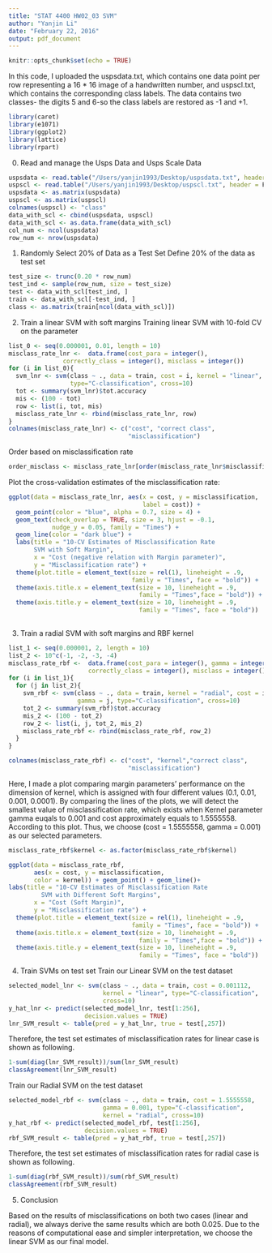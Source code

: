 ```yaml
---
title: "STAT 4400 HW02_03 SVM"
author: "Yanjin Li"
date: "February 22, 2016"
output: pdf_document
---
```


```r
knitr::opts_chunk$set(echo = TRUE)
```
In this code, I uploaded the uspsdata.txt, which contains one data point per row representing a 16 * 16 image of a handwritten number, and uspscl.txt, which contains the corresponding class labels. The data contains two classes- the digits 5 and 6-so the class labels are restored as -1 and +1. 

```r
library(caret)
library(e1071)
library(ggplot2)
library(lattice)
library(rpart)
```

0. Read and manage the Usps Data and Usps Scale Data 

```r
uspsdata <- read.table("/Users/yanjin1993/Desktop/uspsdata.txt", header = F)
uspscl <- read.table("/Users/yanjin1993/Desktop/uspscl.txt", header = F)
uspsdata <- as.matrix(uspsdata)
uspscl <- as.matrix(uspscl)
colnames(uspscl) <- "class"
data_with_scl <- cbind(uspsdata, uspscl) 
data_with_scl <- as.data.frame(data_with_scl)
col_num <- ncol(uspsdata)
row_num <- nrow(uspsdata)
```

1. Randomly Select 20% of Data as a Test Set 
Define 20% of the data as test set 
```r
test_size <- trunc(0.20 * row_num)
test_ind <- sample(row_num, size = test_size)
test <- data_with_scl[test_ind, ]
train <- data_with_scl[-test_ind, ]
class <- as.matrix(train[ncol(data_with_scl)])
```

2. Train a linear SVM with soft margins 
Training linear SVM with 10-fold CV on the parameter 
```r
list_0 <- seq(0.000001, 0.01, length = 10)
misclass_rate_lnr <-  data.frame(cost_para = integer(), 
               correctly_class = integer(), misclass = integer())
for (i in list_0){
  svm_lnr <- svm(class ~ ., data = train, cost = i, kernel = "linear", 
                 type="C-classification", cross=10)
  tot <- summary(svm_lnr)$tot.accuracy
  mis <- (100 - tot)
  row <- list(i, tot, mis)
  misclass_rate_lnr <- rbind(misclass_rate_lnr, row)
}
colnames(misclass_rate_lnr) <- c("cost", "correct class", 
                                 "misclassification")


```

Order based on misclassification rate
```r
order_misclass <- misclass_rate_lnr[order(misclass_rate_lnr$misclassification),]

```

Plot the cross-validation estimates of the misclassification rate: 
```r
ggplot(data = misclass_rate_lnr, aes(x = cost, y = misclassification,
                                     label = cost)) +
  geom_point(color = "blue", alpha = 0.7, size = 4) + 
  geom_text(check_overlap = TRUE, size = 3, hjust = -0.1, 
            nudge_y = 0.05, family = "Times") + 
  geom_line(color = "dark blue") + 
  labs(title = "10-CV Estimates of Misclassification Rate
       SVM with Soft Margin",
       x = "Cost (negative relation with Margin parameter)", 
       y = "Misclassification rate") +
  theme(plot.title = element_text(size = rel(1), lineheight = .9, 
                                  family = "Times", face = "bold")) +
  theme(axis.title.x = element_text(size = 10, lineheight = .9, 
                                    family = "Times",face = "bold")) + 
  theme(axis.title.y = element_text(size = 10, lineheight = .9, 
                                    family = "Times", face = "bold")) 
  

```

3. Train a radial SVM with soft margins and RBF kernel
```r
list_1 <- seq(0.000001, 2, length = 10)
list_2 <- 10^c(-1, -2, -3, -4)
misclass_rate_rbf <-  data.frame(cost_para = integer(), gamma = integer(),
                      correctly_class = integer(), misclass = integer())
for (i in list_1){
  for (j in list_2){
    svm_rbf <- svm(class ~ ., data = train, kernel = "radial", cost = i,  
                   gamma = j, type="C-classification", cross=10)
    tot_2 <- summary(svm_rbf)$tot.accuracy
    mis_2 <- (100 - tot_2)
    row_2 <- list(i, j, tot_2, mis_2)
    misclass_rate_rbf <- rbind(misclass_rate_rbf, row_2)
  }
}

colnames(misclass_rate_rbf) <- c("cost", "kernel","correct class", 
                                 "misclassification")
```

Here, I made a plot comparing margin parameters' performance on the dimension of kernel, which is assigned with four different values (0.1, 0.01, 0.001, 0.0001). By comparing the lines of the plots, we will detect the smallest value of misclassification rate, which exists when Kernel parameter gamma euqals to 0.001 and cost approximately equals to 1.5555558. According to this plot. Thus, we choose (cost = 1.5555558, gamma = 0.001) as our selected parameters. 

```r
misclass_rate_rbf$kernel <- as.factor(misclass_rate_rbf$kernel)

ggplot(data = misclass_rate_rbf, 
       aes(x = cost, y = misclassification, 
       color = kernel)) + geom_point() + geom_line()+ 
labs(title = "10-CV Estimates of Misclassification Rate
         SVM with Different Soft Margins",
       x = "Cost (Soft Margin)", 
       y = "Misclassification rate") +
  theme(plot.title = element_text(size = rel(1), lineheight = .9, 
                                  family = "Times", face = "bold")) +
  theme(axis.title.x = element_text(size = 10, lineheight = .9, 
                                    family = "Times",face = "bold")) + 
  theme(axis.title.y = element_text(size = 10, lineheight = .9, 
                                    family = "Times", face = "bold")) 

```

4. Train SVMs on test set 
Train our Linear SVM on the test dataset 
```r
selected_model_lnr <- svm(class ~ ., data = train, cost = 0.001112, 
                          kernel = "linear", type="C-classification",
                          cross=10)
y_hat_lnr <- predict(selected_model_lnr, test[1:256], 
                     decision.values = TRUE)
lnr_SVM_result <- table(pred = y_hat_lnr, true = test[,257])
```

Therefore, the test set estimates of misclassification rates for linear case is shown as following. 
```r
1-sum(diag(lnr_SVM_result))/sum(lnr_SVM_result) 
classAgreement(lnr_SVM_result)
```

Train our Radial SVM on the test dataset
```r
selected_model_rbf <- svm(class ~ ., data = train, cost = 1.5555558,
                          gamma = 0.001, type="C-classification",
                          kernel = "radial", cross=10)
y_hat_rbf <- predict(selected_model_rbf, test[1:256], 
                     decision.values = TRUE)
rbf_SVM_result <- table(pred = y_hat_rbf, true = test[,257])
```

Therefore, the test set estimates of misclassification rates for radial case is shown as following. 
```r
1-sum(diag(rbf_SVM_result))/sum(rbf_SVM_result) 
classAgreement(rbf_SVM_result)
```

5. Conclusion

Based on the results of misclassifications on both two cases (linear and radial), we always derive the same results which are both 0.025. Due to the reasons of computational ease and simpler interpretation, we choose the linear SVM as our final model. 

